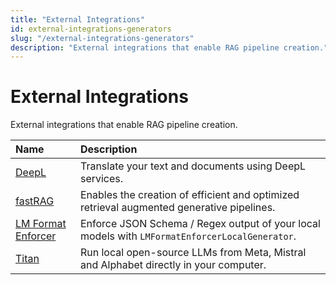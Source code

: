 ```yaml
---
title: "External Integrations"
id: external-integrations-generators
slug: "/external-integrations-generators"
description: "External integrations that enable RAG pipeline creation."
---
```


# External Integrations

External integrations that enable RAG pipeline creation.

| Name                                                                            | Description                                                                                    |
| :------------------------------------------------------------------------------ | :--------------------------------------------------------------------------------------------- |
| [DeepL](https://haystack.deepset.ai/integrations/deepl)                         | Translate your text and documents using DeepL services.                                        |
| [fastRAG](https://haystack.deepset.ai/integrations/fastrag/)                    | Enables the creation of efficient and optimized retrieval augmented generative pipelines.      |
| [LM Format Enforcer](https://haystack.deepset.ai/integrations/lmformatenforcer) | Enforce JSON Schema / Regex output of your local models with `LMFormatEnforcerLocalGenerator`. |
| [Titan](https://haystack.deepset.ai/integrations/titanml-takeoff)               | Run local open-source LLMs from Meta, Mistral and Alphabet directly in your computer.          |
